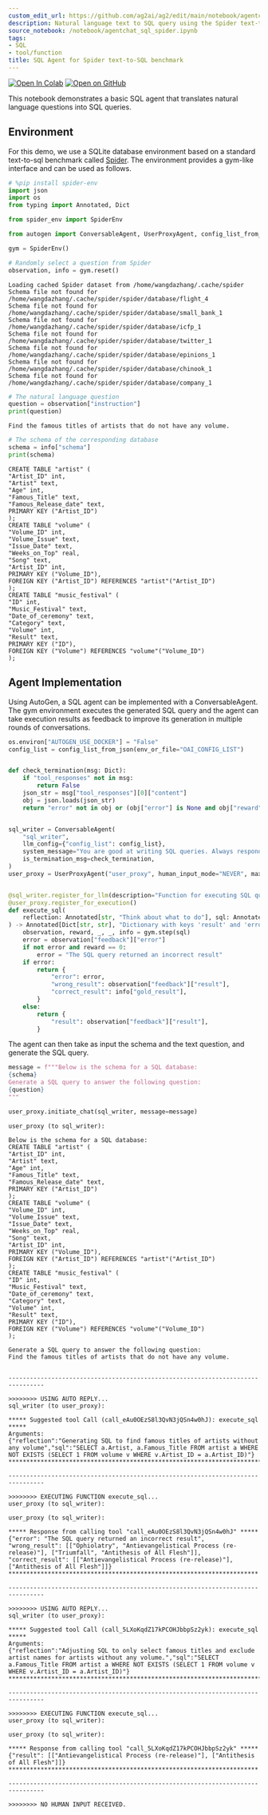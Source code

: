 ```yaml
---
custom_edit_url: https://github.com/ag2ai/ag2/edit/main/notebook/agentchat_sql_spider.ipynb
description: Natural language text to SQL query using the Spider text-to-SQL benchmark.
source_notebook: /notebook/agentchat_sql_spider.ipynb
tags:
- SQL
- tool/function
title: SQL Agent for Spider text-to-SQL benchmark
---
```


<a href="https://colab.research.google.com/github/ag2ai/ag2/blob/main/notebook/agentchat_sql_spider.ipynb" class="colab-badge" target="_blank"><img noZoom src="https://colab.research.google.com/assets/colab-badge.svg" alt="Open In Colab" /></a>
<a href="https://github.com/ag2ai/ag2/blob/main/notebook/agentchat_sql_spider.ipynb" class="github-badge" target="_blank"><img noZoom src="https://img.shields.io/badge/Open%20on%20GitHub-grey?logo=github" alt="Open on GitHub" /></a>




This notebook demonstrates a basic SQL agent that translates natural
language questions into SQL queries.

## Environment

For this demo, we use a SQLite database environment based on a standard
text-to-sql benchmark called
[Spider](https://yale-lily.github.io/spider). The environment provides a
gym-like interface and can be used as follows.

```python
# %pip install spider-env
import json
import os
from typing import Annotated, Dict

from spider_env import SpiderEnv

from autogen import ConversableAgent, UserProxyAgent, config_list_from_json

gym = SpiderEnv()

# Randomly select a question from Spider
observation, info = gym.reset()
```

``` text
Loading cached Spider dataset from /home/wangdazhang/.cache/spider
Schema file not found for /home/wangdazhang/.cache/spider/spider/database/flight_4
Schema file not found for /home/wangdazhang/.cache/spider/spider/database/small_bank_1
Schema file not found for /home/wangdazhang/.cache/spider/spider/database/icfp_1
Schema file not found for /home/wangdazhang/.cache/spider/spider/database/twitter_1
Schema file not found for /home/wangdazhang/.cache/spider/spider/database/epinions_1
Schema file not found for /home/wangdazhang/.cache/spider/spider/database/chinook_1
Schema file not found for /home/wangdazhang/.cache/spider/spider/database/company_1
```

```python
# The natural language question
question = observation["instruction"]
print(question)
```

``` text
Find the famous titles of artists that do not have any volume.
```

```python
# The schema of the corresponding database
schema = info["schema"]
print(schema)
```

``` text
CREATE TABLE "artist" (
"Artist_ID" int,
"Artist" text,
"Age" int,
"Famous_Title" text,
"Famous_Release_date" text,
PRIMARY KEY ("Artist_ID")
);
CREATE TABLE "volume" (
"Volume_ID" int,
"Volume_Issue" text,
"Issue_Date" text,
"Weeks_on_Top" real,
"Song" text,
"Artist_ID" int,
PRIMARY KEY ("Volume_ID"),
FOREIGN KEY ("Artist_ID") REFERENCES "artist"("Artist_ID")
);
CREATE TABLE "music_festival" (
"ID" int,
"Music_Festival" text,
"Date_of_ceremony" text,
"Category" text,
"Volume" int,
"Result" text,
PRIMARY KEY ("ID"),
FOREIGN KEY ("Volume") REFERENCES "volume"("Volume_ID")
);
```

## Agent Implementation

Using AutoGen, a SQL agent can be implemented with a ConversableAgent.
The gym environment executes the generated SQL query and the agent can
take execution results as feedback to improve its generation in multiple
rounds of conversations.

```python
os.environ["AUTOGEN_USE_DOCKER"] = "False"
config_list = config_list_from_json(env_or_file="OAI_CONFIG_LIST")


def check_termination(msg: Dict):
    if "tool_responses" not in msg:
        return False
    json_str = msg["tool_responses"][0]["content"]
    obj = json.loads(json_str)
    return "error" not in obj or (obj["error"] is None and obj["reward"] == 1)


sql_writer = ConversableAgent(
    "sql_writer",
    llm_config={"config_list": config_list},
    system_message="You are good at writing SQL queries. Always respond with a function call to execute_sql().",
    is_termination_msg=check_termination,
)
user_proxy = UserProxyAgent("user_proxy", human_input_mode="NEVER", max_consecutive_auto_reply=5)


@sql_writer.register_for_llm(description="Function for executing SQL query and returning a response")
@user_proxy.register_for_execution()
def execute_sql(
    reflection: Annotated[str, "Think about what to do"], sql: Annotated[str, "SQL query"]
) -> Annotated[Dict[str, str], "Dictionary with keys 'result' and 'error'"]:
    observation, reward, _, _, info = gym.step(sql)
    error = observation["feedback"]["error"]
    if not error and reward == 0:
        error = "The SQL query returned an incorrect result"
    if error:
        return {
            "error": error,
            "wrong_result": observation["feedback"]["result"],
            "correct_result": info["gold_result"],
        }
    else:
        return {
            "result": observation["feedback"]["result"],
        }
```

The agent can then take as input the schema and the text question, and
generate the SQL query.

```python
message = f"""Below is the schema for a SQL database:
{schema}
Generate a SQL query to answer the following question:
{question}
"""

user_proxy.initiate_chat(sql_writer, message=message)
```

``` text
user_proxy (to sql_writer):

Below is the schema for a SQL database:
CREATE TABLE "artist" (
"Artist_ID" int,
"Artist" text,
"Age" int,
"Famous_Title" text,
"Famous_Release_date" text,
PRIMARY KEY ("Artist_ID")
);
CREATE TABLE "volume" (
"Volume_ID" int,
"Volume_Issue" text,
"Issue_Date" text,
"Weeks_on_Top" real,
"Song" text,
"Artist_ID" int,
PRIMARY KEY ("Volume_ID"),
FOREIGN KEY ("Artist_ID") REFERENCES "artist"("Artist_ID")
);
CREATE TABLE "music_festival" (
"ID" int,
"Music_Festival" text,
"Date_of_ceremony" text,
"Category" text,
"Volume" int,
"Result" text,
PRIMARY KEY ("ID"),
FOREIGN KEY ("Volume") REFERENCES "volume"("Volume_ID")
);

Generate a SQL query to answer the following question:
Find the famous titles of artists that do not have any volume.


--------------------------------------------------------------------------------

>>>>>>>> USING AUTO REPLY...
sql_writer (to user_proxy):

***** Suggested tool Call (call_eAu0OEzS8l3QvN3jQSn4w0hJ): execute_sql *****
Arguments: 
{"reflection":"Generating SQL to find famous titles of artists without any volume","sql":"SELECT a.Artist, a.Famous_Title FROM artist a WHERE NOT EXISTS (SELECT 1 FROM volume v WHERE v.Artist_ID = a.Artist_ID)"}
****************************************************************************

--------------------------------------------------------------------------------

>>>>>>>> EXECUTING FUNCTION execute_sql...
user_proxy (to sql_writer):

user_proxy (to sql_writer):

***** Response from calling tool "call_eAu0OEzS8l3QvN3jQSn4w0hJ" *****
{"error": "The SQL query returned an incorrect result", "wrong_result": [["Ophiolatry", "Antievangelistical Process (re-release)"], ["Triumfall", "Antithesis of All Flesh"]], "correct_result": [["Antievangelistical Process (re-release)"], ["Antithesis of All Flesh"]]}
**********************************************************************

--------------------------------------------------------------------------------

>>>>>>>> USING AUTO REPLY...
sql_writer (to user_proxy):

***** Suggested tool Call (call_5LXoKqdZ17kPCOHJbbpSz2yk): execute_sql *****
Arguments: 
{"reflection":"Adjusting SQL to only select famous titles and exclude artist names for artists without any volume.","sql":"SELECT a.Famous_Title FROM artist a WHERE NOT EXISTS (SELECT 1 FROM volume v WHERE v.Artist_ID = a.Artist_ID)"}
****************************************************************************

--------------------------------------------------------------------------------

>>>>>>>> EXECUTING FUNCTION execute_sql...
user_proxy (to sql_writer):

user_proxy (to sql_writer):

***** Response from calling tool "call_5LXoKqdZ17kPCOHJbbpSz2yk" *****
{"result": [["Antievangelistical Process (re-release)"], ["Antithesis of All Flesh"]]}
**********************************************************************

--------------------------------------------------------------------------------

>>>>>>>> NO HUMAN INPUT RECEIVED.
```
